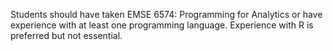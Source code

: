 Students should have taken EMSE 6574: Programming for Analytics or have experience with at least one programming language. Experience with R is preferred but not essential.
